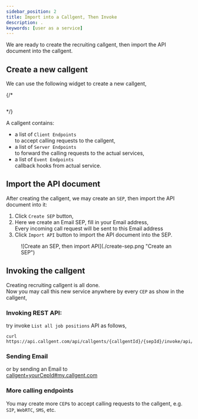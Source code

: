 ```yaml
---
sidebar_position: 2
title: Import into a Callgent, Then Invoke
description: .
keywords: [user as a service]
---
```



We are ready to create the recruiting callgent, then import the API document into the callgent.

## Create a new callgent

We can use the following widget to create a new callgent,

{/* <pre><CreateCallgent /></pre> */}
<CascadingMenu adaptorKey="Email" name="Recruitment" />

A callgent contains:

- a list of `Client Endpoints`  
    to accept calling requests to the callgent,
- a list of `Server Endpoints`  
    to forward the calling requests to the actual services,
- a list of `Event Endpoints`  
    callback hooks from actual service.

## Import the API document

After creating the callgent, we may create an `SEP`, then import the API document into it:

1. Click `Create SEP` button,
2. Here we create an Email SEP, fill in your Email address,  
    Every incoming call request will be sent to this Email address
3. Click `Import API` button to import the API document into the SEP.

<figure>
![Create an SEP, then import API](./create-sep.png "Create an SEP")
</figure>

## Invoking the callgent

Creating recruiting callgent is all done.  
Now you may call this new service anywhere by every `CEP` as show in the callgent,

### Invoking REST API:

try invoke `List all job positions` API as follows,

```shell
curl https://api.callgent.com/api/callgents/{callgentId}/{sepId}/invoke/api/positions
```

### Sending Email

or by sending an Email to  
<a href="mailto:callgent+{yourCepId}@my.callgent.com?subject=Please%20Respond%20Calling%20to%20`List%20all%20job%20positions`&body=I%20am%20requesting%20to%20call%20`List%20all%20job%20positions`.%20Please%20respond%20to%20this%20Email%20with%20the%20calling%20request%20details.">callgent+yourCepId#my.callgent.com</a>

### More calling endpoints

You may create more `CEP`s to accept calling requests to the callgent, e.g. `SIP`, `WebRTC`, `SMS`, etc.  
